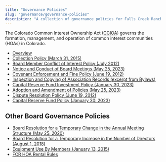 ```yaml
---
title: "Governance Policies"
slug: "governance/governance-policies"
description: "A collection of governance policies for Falls Creek Ranch, including CCIOA, collection policies, and board member conduct."
---
```



The Colorado Common Interest Ownership Act ([CCIOA](https://dre.colorado.gov/ccioa-and-other-state-local-and-federal-laws)) governs the formation, management, and operation of common interest communities (HOAs) in Colorado.

- [Overview](/uploads/2012/05/CCIOA-Policies-Overview.pdf)
- [Collection Policy (March 31, 2015)](/uploads/2012/05/FCRCollectionPolicy1.pdf)
- [Board Member Conflict of Interest Policy (July 2012)](/uploads/2012/05/FCRA-Board-Member-Conflict-of-Interest-1.pdf)
- [Notice and Conduct of Board Meetings (May 25, 2023)](/uploads/documents/bylaws/notice_and_conduct_of_board_meetings_updated_2023.pdf)
- [Covenant Enforcement and Fine Policy (June 19, 2012)](/uploads/2012/05/Covenant-Enforcement-Dispute-Resolution-and-Fine-Policy-June-2012.pdf)
- [Inspection and Copying of Association Records (excerpt from Bylaws)](/uploads/2012/05/Inspection-and-Copying-of-Association-Records.pdf)
- [Capital Reserve Fund Investment Policy (January 30, 2023)](/uploads/2023/02/FCR-Capital-Reserve-Fund-Investment-Policy-January-30-2023.pdf)
- [Adoption and Amendment of Policies (May 25, 2023)](/uploads/documents/bylaws/adoption_and_amendment_of_policies_policy_2023_05_23.pdf)
- [Dispute Resolution Policy (June 19, 2012)](/uploads/2012/05/Dispute-Resolution-Policy.pdf)
- [Capital Reserve Fund Policy (January 30, 2023)](/uploads/2023/02/FCR-Capital-Reserve-Fund-Policy-January-30-2023.pdf)

## Other Board Governance Policies

- [Board Resolution for a Temporary Change in the Annual Meeting Structure (May 25, 2020)](/uploads/2012/05/FCR-AM-Resolution.pdf)
- [Board Resolution for a Temporary Increase in the Number of Directors (August 1, 2018)](/uploads/2012/05/fcraboardresolution0818.pdf)
- [Equipment Use By Members (January 13, 2015)](/uploads/2012/05/Equipment_Rules_and_Regulations.pdf)
- [FCR HOA Rental Rules](/uploads/2012/05/FCR-HOA-Rental-Rules-1.pdf)

<FileHistory file="src/content/docs/governance/governance-policies.mdx" />